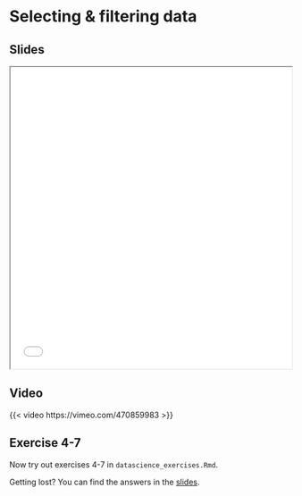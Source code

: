 # Selecting & filtering data

## Slides

```{=html}
<iframe class="slide-deck" src="slides/slides_tidyverse.html#selecting-filtering-data" title="Selecting and filtering data" width="100%" height="540"></iframe>
```

## Video

{{< video https://vimeo.com/470859983 >}}

## Exercise 4-7

Now try out exercises 4-7 in `datascience_exercises.Rmd`. 

::: {.callout-tip}
Getting lost? You can find the answers in the [slides](slides/slides_tidyverse.html#answers-exercise-4).
:::